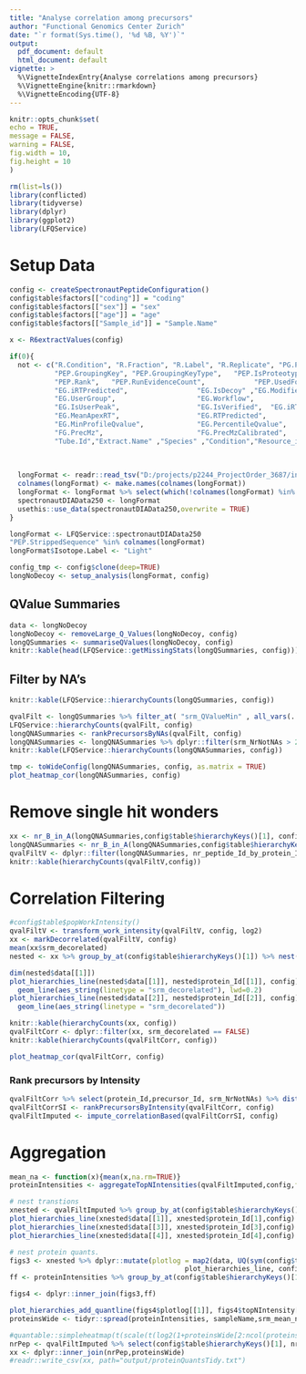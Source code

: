 ```yaml
---
title: "Analyse correlation among precursors"
author: "Functional Genomics Center Zurich"
date: "`r format(Sys.time(), '%d %B, %Y')`"
output:
  pdf_document: default
  html_document: default
vignette: >
  %\VignetteIndexEntry{Analyse correlations among precursors}
  %\VignetteEngine{knitr::rmarkdown}
  %\VignetteEncoding{UTF-8}
---
```


  
```r
knitr::opts_chunk$set(
echo = TRUE,
message = FALSE,
warning = FALSE,
fig.width = 10,
fig.height = 10
)

```


```r
rm(list=ls())
library(conflicted)
library(tidyverse)
library(dplyr)
library(ggplot2)
library(LFQService)
```


# Setup Data

```r
config <- createSpectronautPeptideConfiguration()
config$table$factors[["coding"]] = "coding"
config$table$factors[["sex"]] = "sex"
config$table$factors[["age"]] = "age"
config$table$factors[["Sample_id"]] = "Sample.Name"

x <- R6extractValues(config)
```


```r
if(0){
  not <- c("R.Condition", "R.Fraction", "R.Label", "R.Replicate", "PG.ProteinGroups" ,"PG.Cscore","PG.Qvalue","PG.RunEvidenceCount",
           "PEP.GroupingKey", "PEP.GroupingKeyType",   "PEP.IsProteotypic",               "PEP.NrOfMissedCleavages",
           "PEP.Rank",   "PEP.RunEvidenceCount",            "PEP.UsedForProteinGroupQuantity",
           "EG.iRTPredicted",                 "EG.IsDecoy" ,"EG.ModifiedPeptide",
           "EG.UserGroup",                    "EG.Workflow",
           "EG.IsUserPeak",                   "EG.IsVerified",  "EG.iRTEmpirical",
           "EG.MeanApexRT",                   "EG.RTPredicted",                  "EG.AvgProfileQvalue",             "EG.MaxProfileQvalue",
           "EG.MinProfileQvalue",             "EG.PercentileQvalue",             "EG.ReferenceQuantity..Settings.", "EG.TargetQuantity..Settings.",
           "FG.PrecMz",                       "FG.PrecMzCalibrated",             "FG.ShapeQualityScore",
           "Tube.Id","Extract.Name" ,"Species" ,"Condition","Resource_id", "EG.good")
  
  
  
  longFormat <- readr::read_tsv("D:/projects/p2244_ProjectOrder_3687/inputData/preprocessing/withAnnotation_3687_DB_WithIsoforms.txt")
  colnames(longFormat) <- make.names(colnames(longFormat))
  longFormat <- longFormat %>% select(which(!colnames(longFormat) %in% not))
  spectronautDIAData250 <- longFormat
  usethis::use_data(spectronautDIAData250,overwrite = TRUE)
}
```

```r
longFormat <- LFQService::spectronautDIAData250
"PEP.StrippedSequence" %in% colnames(longFormat)
longFormat$Isotope.Label <- "Light"

config_tmp <- config$clone(deep=TRUE)
longNoDecoy <- setup_analysis(longFormat, config)

```

## QValue Summaries


```r
data <- longNoDecoy
longNoDecoy <- removeLarge_Q_Values(longNoDecoy, config)
longQSummaries <- summariseQValues(longNoDecoy, config)
knitr::kable(head(LFQService::getMissingStats(longQSummaries, config)))

```


## Filter by NA's

```r
knitr::kable(LFQService::hierarchyCounts(longQSummaries, config))
```

```r
qvalFilt <- longQSummaries %>% filter_at( "srm_QValueMin" , all_vars(. < config$parameter$qVal_experiment_threshold )   )
LFQService::hierarchyCounts(qvalFilt, config)
longQNASummaries <- rankPrecursorsByNAs(qvalFilt, config)
longQNASummaries <- longQNASummaries %>% dplyr::filter(srm_NrNotNAs > 20)
knitr::kable(LFQService::hierarchyCounts(longQNASummaries, config))
```


```r
tmp <- toWideConfig(longQNASummaries, config, as.matrix = TRUE)
plot_heatmap_cor(longQNASummaries, config)

```


# Remove single hit wonders

```r
xx <- nr_B_in_A(longQNASummaries,config$table$hierarchyKeys()[1], config$table$hierarchyKeys()[2], FALSE)
longQNASummaries <- nr_B_in_A(longQNASummaries,config$table$hierarchyKeys()[1], config$table$hierarchyKeys()[2])
qvalFiltV <- dplyr::filter(longQNASummaries, nr_peptide_Id_by_protein_Id > 1)
knitr::kable(hierarchyCounts(qvalFiltV,config))

```


# Correlation Filtering

```r
#config$table$popWorkIntensity()
qvalFiltV <- transform_work_intensity(qvalFiltV, config, log2)
xx <- markDecorrelated(qvalFiltV, config)
mean(xx$srm_decorelated)
nested <- xx %>% group_by_at(config$table$hierarchyKeys()[1]) %>% nest()

dim(nested$data[[1]])
plot_hierarchies_line(nested$data[[1]], nested$protein_Id[[1]], config) + 
  geom_line(aes_string(linetype = "srm_decorelated"), lwd=0.2) 
plot_hierarchies_line(nested$data[[2]], nested$protein_Id[[2]], config) + 
  geom_line(aes_string(linetype = "srm_decorelated"))

knitr::kable(hierarchyCounts(xx, config))
qvalFiltCorr <- dplyr::filter(xx, srm_decorelated == FALSE)
knitr::kable(hierarchyCounts(qvalFiltCorr, config))
```



```r
plot_heatmap_cor(qvalFiltCorr, config)
```

### Rank precursors by Intensity

```r
qvalFiltCorr %>% select(protein_Id,precursor_Id, srm_NrNotNAs) %>% distinct()
qvalFiltCorrSI <- rankPrecursorsByIntensity(qvalFiltCorr, config)
qvalFiltImputed <- impute_correlationBased(qvalFiltCorrSI, config)

```

# Aggregation


```r

mean_na <- function(x){mean(x,na.rm=TRUE)}
proteinIntensities <- aggregateTopNIntensities(qvalFiltImputed,config,func = mean_na,N=3)$data

# nest transtions
xnested <- qvalFiltImputed %>% group_by_at(config$table$hierarchyKeys()[1]) %>% nest()
plot_hierarchies_line(xnested$data[[1]], xnested$protein_Id[1],config)
plot_hierarchies_line(xnested$data[[3]], xnested$protein_Id[3],config)
plot_hierarchies_line(xnested$data[[4]], xnested$protein_Id[4],config)

# nest protein quants.
figs3 <- xnested %>% dplyr::mutate(plotlog = map2(data, UQ(sym(config$table$hierarchyKeys()[1])) ,
                                           plot_hierarchies_line, config))
ff <- proteinIntensities %>% group_by_at(config$table$hierarchyKeys()[1]) %>% nest(.key = "topNIntensity")

figs4 <- dplyr::inner_join(figs3,ff)

plot_hierarchies_add_quantline(figs4$plotlog[[1]], figs4$topNIntensity[[1]], "srm_mean_na_3", config)
proteinsWide <- tidyr::spread(proteinIntensities, sampleName,srm_mean_na_3)

#quantable::simpleheatmap(t(scale(t(log2(1+proteinsWide[2:ncol(proteinsWide)])))), margins = c(16,5))
nrPep <- qvalFiltImputed %>% select(config$table$hierarchyKeys()[1], nr_peptide_Id_by_protein_Id) %>% distinct()
xx <- dplyr::inner_join(nrPep,proteinsWide)
#readr::write_csv(xx, path="output/proteinQuantsTidy.txt")

```


